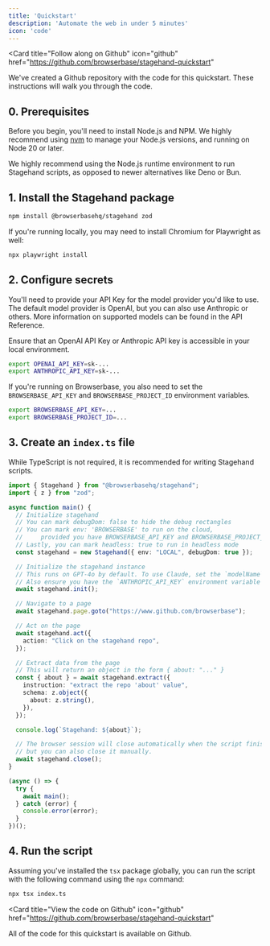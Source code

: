 ```yaml
---
title: 'Quickstart'
description: 'Automate the web in under 5 minutes'
icon: 'code'
---
```


<Card
  title="Follow along on Github"
  icon="github"
  href="https://github.com/browserbase/stagehand-quickstart"
>
  We've created a Github repository with the code for this quickstart. These instructions will walk you through the code.
</Card>

## 0. Prerequisites

Before you begin, you'll need to install Node.js and NPM. We highly recommend using [nvm](https://github.com/nvm-sh/nvm) to manage your Node.js versions, and running on Node 20 or later.

<Tip>

We highly recommend using the Node.js runtime environment to run Stagehand scripts, as opposed to newer alternatives like Deno or Bun.

</Tip>

## 1. Install the Stagehand package

```bash
npm install @browserbasehq/stagehand zod
```

If you're running locally, you may need to install Chromium for Playwright as well:

```bash
npx playwright install
```

## 2. Configure secrets

You'll need to provide your API Key for the model provider you'd like to use. The default model provider is OpenAI, but you can also use Anthropic or others. More information on supported models can be found in the API Reference.

Ensure that an OpenAI API Key or Anthropic API key is accessible in your local environment.

```bash
export OPENAI_API_KEY=sk-...
export ANTHROPIC_API_KEY=sk-...
```

If you're running on Browserbase, you also need to set the `BROWSERBASE_API_KEY` and `BROWSERBASE_PROJECT_ID` environment variables.

```bash
export BROWSERBASE_API_KEY=...
export BROWSERBASE_PROJECT_ID=...
```

## 3. Create an `index.ts` file
While TypeScript is not required, it is recommended for writing Stagehand scripts. 

```typescript
import { Stagehand } from "@browserbasehq/stagehand";
import { z } from "zod";

async function main() {
  // Initialize stagehand
  // You can mark debugDom: false to hide the debug rectangles
  // You can mark env: 'BROWSERBASE' to run on the cloud,
  //     provided you have BROWSERBASE_API_KEY and BROWSERBASE_PROJECT_ID in your environment
  // Lastly, you can mark headless: true to run in headless mode
  const stagehand = new Stagehand({ env: "LOCAL", debugDom: true });

  // Initialize the stagehand instance
  // This runs on GPT-4o by default. To use Claude, set the `modelName` parameter to `claude-3-5-sonnet-20241022`.
  // Also ensure you have the `ANTHROPIC_API_KEY` environment variable set.
  await stagehand.init();

  // Navigate to a page
  await stagehand.page.goto("https://www.github.com/browserbase");

  // Act on the page
  await stagehand.act({
    action: "Click on the stagehand repo",
  });

  // Extract data from the page
  // This will return an object in the form { about: "..." }
  const { about } = await stagehand.extract({
    instruction: "extract the repo 'about' value",
    schema: z.object({
      about: z.string(),
    }),
  });

  console.log(`Stagehand: ${about}`);

  // The browser session will close automatically when the script finishes,
  // but you can also close it manually.
  await stagehand.close();
}

(async () => {
  try {
    await main();
  } catch (error) {
    console.error(error);
  }
})();
```

## 4. Run the script
Assuming you've installed the `tsx` package globally, you can run the script with the following command using the `npx` command:

```bash
npx tsx index.ts
```

<Card
  title="View the code on Github"
  icon="github"
  href="https://github.com/browserbase/stagehand-quickstart"
>
  All of the code for this quickstart is available on Github.
</Card>
